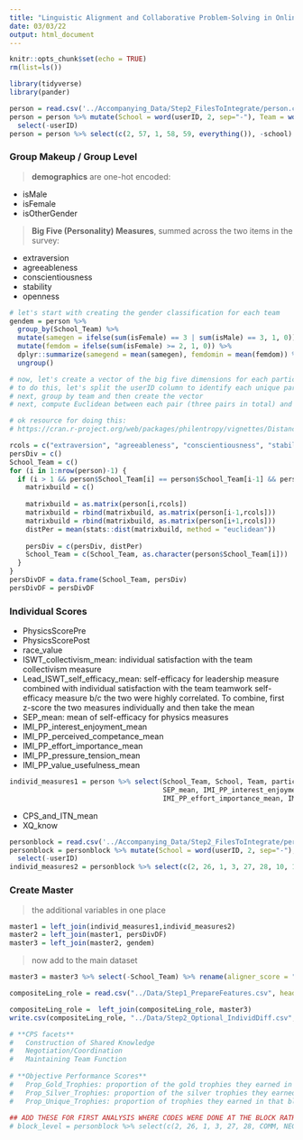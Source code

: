 ```yaml
---
title: "Linguistic Alignment and Collaborative Problem-Solving in Online and Team-Based Interactions - SPLIT-LEVEL ALL BLOCKS"
date: 03/03/22
output: html_document
---
```


```r
knitr::opts_chunk$set(echo = TRUE)
rm(list=ls())
```

```r
library(tidyverse)
library(pander)
```

```r
person = read.csv('../Accompanying_Data/Step2_FilesToIntegrate/person.csv', sep=",") 
person = person %>% mutate(School = word(userID, 2, sep="-"), Team = word(userID, 3, sep="-"), participant = word(userID, 4, sep="-")) %>%
  select(-userID)
person = person %>% select(c(2, 57, 1, 58, 59, everything()), -school) %>% rename(School_Team = "team")
```

### Group Makeup / Group Level

> **demographics** are one-hot encoded:

  * isMale
  * isFemale
  * isOtherGender

> **Big Five (Personality) Measures**, summed across the two items in the survey:

  * extraversion
  * agreeableness
  * conscientiousness
  * stability
  * openness

```r
# let's start with creating the gender classification for each team
gendem = person %>% 
  group_by(School_Team) %>% 
  mutate(samegen = ifelse(sum(isFemale) == 3 | sum(isMale) == 3, 1, 0)) %>%
  mutate(femdom = ifelse(sum(isFemale) >= 2, 1, 0)) %>%
  dplyr::summarize(samegend = mean(samegen), femdomin = mean(femdom)) %>% 
  ungroup()
```

```r
# now, let's create a vector of the big five dimensions for each participant within a team and compute the Euclidean distance 
# to do this, let's split the userID column to identify each unique participant [might not be necessary at all]
# next, group by team and then create the vector
# next, compute Euclidean between each pair (three pairs in total) and then get the average score

# ok resource for doing this:
# https://cran.r-project.org/web/packages/philentropy/vignettes/Distances.html

rcols = c("extraversion", "agreeableness", "conscientiousness", "stability", "openness")
persDiv = c()
School_Team = c()
for (i in 1:nrow(person)-1) {
  if (i > 1 && person$School_Team[i] == person$School_Team[i-1] && person$School_Team[i] == person$School_Team[i+1]) {
    matrixbuild = c()
    
    matrixbuild = as.matrix(person[i,rcols]) 
    matrixbuild = rbind(matrixbuild, as.matrix(person[i-1,rcols]))
    matrixbuild = rbind(matrixbuild, as.matrix(person[i+1,rcols]))
    distPer = mean(stats::dist(matrixbuild, method = "euclidean")) 
    
    persDiv = c(persDiv, distPer)
    School_Team = c(School_Team, as.character(person$School_Team[i]))
  }
}
persDivDF = data.frame(School_Team, persDiv)
persDivDF = persDivDF

```

### Individual Scores

  * PhysicsScorePre
  * PhysicsScorePost
  * race_value
  * ISWT_collectivism_mean: individual satisfaction with the team collectivism measure
  * Lead_ISWT_self_efficacy_mean: self-efficacy for leadership measure combined with individual satisfaction with the team teamwork self-efficacy measure b/c the two were highly correlated. To combine, first z-score the two measures individually and then take the mean
  * SEP_mean: mean of self-efficacy for physics measures
  * IMI_PP_interest_enjoyment_mean
  * IMI_PP_perceived_competance_mean
  * IMI_PP_effort_importance_mean
  * IMI_PP_pressure_tension_mean
  * IMI_PP_value_usefulness_mean 

```r
individ_measures1 = person %>% select(School_Team, School, Team, participant, PhysicsScorePre, PhysicsScorePost, raceValue, ISWT_collectivism_mean, Lead_ISWT_self_efficacy_mean,
                                      SEP_mean, IMI_PP_interest_enjoyment_mean, IMI_PP_perceived_competance_mean, 
                                      IMI_PP_effort_importance_mean, IMI_PP_pressure_tension_mean, IMI_PP_value_usefulness_mean)
```

  * CPS_and_ITN_mean
  * XQ_know

```r
personblock = read.csv('../Accompanying_Data/Step2_FilesToIntegrate/person_block.csv', sep=",")
personblock = personblock %>% mutate(School = word(userID, 2, sep="-"), Team = word(userID, 3, sep="-"), participant = word(userID, 4, sep="-")) %>%
  select(-userID)
individ_measures2 = personblock %>% select(c(2, 26, 1, 3, 27, 28, 10, 18, -school)) %>% rename(School_Team = "team") %>% filter(Block == "Transfer") %>% select(-Block)
```

### Create Master

> the additional variables in one place

```r
master1 = left_join(individ_measures1,individ_measures2)
master2 = left_join(master1, persDivDF)
master3 = left_join(master2, gendem)
```

> now add to the main dataset

```r
master3 = master3 %>% select(-School_Team) %>% rename(aligner_score = "participant")

compositeLing_role = read.csv("../Data/Step1_PrepareFeatures.csv", header=TRUE, sep=",")

compositeLing_role =  left_join(compositeLing_role, master3)
write.csv(compositeLing_role, "../Data/Step2_Optional_IndividDiff.csv", row.names=FALSE)

```






<!-- #### Block-level performance ONLY RELEVANT FOR CODING SCHEME 1 BLOCK LEVEL VARIABLES -->

```r
# **CPS facets** 
#   Construction of Shared Knowledge
#   Negotiation/Coordination
#   Maintaining Team Function
 
# **Objective Performance Scores**
#   Prop_Gold_Trophies: proportion of the gold trophies they earned in that block; note the max possible number of trophies varies by EcT vs PoT
#   Prop_Silver_Trophies: proportion of the silver trophies they earned in that block; note the max possible number of trophies varies by EcT vs PoT
#   Prop_Unique_Trophies: proportion of trophies they earned in that block; note the max possible number of trophies varies by EcT vs PoT
 
## ADD THESE FOR FIRST ANALYSIS WHERE CODES WERE DONE AT THE BLOCK RATHER THAN SPLIT LEVELS
# block_level = personblock %>% select(c(2, 26, 1, 3, 27, 28, COMM, NEG, MAINTAIN, Prop_Gold_Trophies, Prop_Silver_Trophies, Prop_Unique_Trophies, -school)) %>% rename(School_Team = "team") %>% filter(Block != "Transfer")
```




















